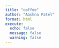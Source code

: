 ```yaml
---
title: "coffee"
author: "Aashna Patel"
format: html
execute:
  echo: false
  message: false
  warning: false
---
```


